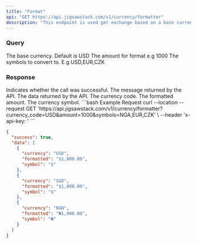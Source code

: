 ```yaml
---
title: "Format"
api: "GET https://api.jigsawstack.com/v1/currency/formatter"
description: "This endpoint is used get exchange based on a base currency "
---
```


### Query

<ParamField query="currency_code" default="USD" type="string" required>
  The base currency. Default is USD
</ParamField>

<ParamField query="amount" type="string" required>
  The amount for format e.g 1000
</ParamField>

<ParamField query="symbols" type="string" required>
  The symbols to convert to. E.g USD,EUR,CZK
</ParamField>

<Snippet file="header.mdx" />

### Response

<ResponseField name="success" type="boolean">
  Indicates whether the call was successful.
</ResponseField>

<ResponseField name="message" type="string">
  The message returned by the API.
</ResponseField>

<ResponseField name="data" type="object">
The data returned by the API.

<Expandable title="Toggle data">

<ResponseField name="currency" type="string">
  The currency code.
</ResponseField>

<ResponseField name="formatted" type="string">
  The formatted amount.
</ResponseField>

<ResponseField name="symbol" type="string">
  The currency symbol.
</ResponseField>

</Expandable>

</ResponseField>

<RequestExample>
```bash Example Request
curl --location --request GET 'https://api.jigsawstack.com/v1/currency/formatter?currency_code=USD&amount=1000&symbols=NGA,EUR,CZK' \
--header 'x-api-key: <your-api-key>'
```

</RequestExample>

<ResponseExample>

```json Response
{
  "success": true,
  "data": [
    {
      "currency": "USD",
      "formatted": "$1,000.00",
      "symbol": "$"
    },
    {
      "currency": "SGD",
      "formatted": "$1,000.00",
      "symbol": "$"
    },
    {
      "currency": "NGN",
      "formatted": "₦1,000.00",
      "symbol": "₦"
    }
  ]
}
```

</ResponseExample>
